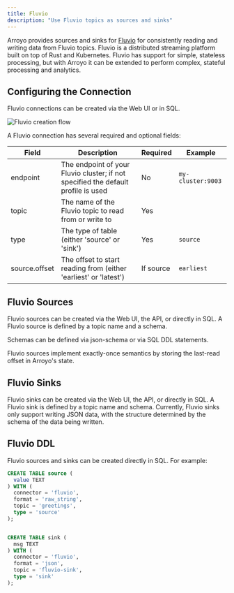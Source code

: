 ```yaml
---
title: Fluvio
description: "Use Fluvio topics as sources and sinks"
---
```


Arroyo provides sources and sinks for [Fluvio](https://fluvio.io/) for
consistently reading and writing data from Fluvio topics. Fluvio is a
distributed streaming platform built on top of Rust and Kubernetes. Fluvio has
support for simple, stateless processing, but with Arroyo it can be extended to
perform complex, stateful processing and analytics.

## Configuring the Connection

Fluvio connections can be created via the Web UI or in SQL.

<img
src="/images/create_fluvio.png"
alt="Fluvio creation flow"
/>

A Fluvio connection has several required and optional fields:

| Field | Description | Required | Example |
| ----- | ----------- | -------- | ------- |
| endpoint | The endpoint of your Fluvio cluster; if not specified the default profile is used | No | `my-cluster:9003` |
| topic | The name of the Fluvio topic to read from or write to | Yes |
| type | The type of table (either 'source' or 'sink') | Yes | `source` |
| source.offset | The offset to start reading from (either 'earliest' or 'latest') | If source | `earliest` |

## Fluvio Sources

Fluvio sources can be created via the Web UI, the API, or directly in SQL. A
Fluvio source is defined by a topic name and a schema.

Schemas can be defined via json-schema or via SQL DDL statements.

Fluvio sources implement exactly-once semantics by storing the last-read offset
in Arroyo's state.

## Fluvio Sinks

Fluvio sinks can be created via the Web UI, the API, or directly in SQL. A
Fluvio sink is defined by a topic name and schema. Currently, Fluvio sinks only
support writing JSON data, with the structure determined by the schema of the
data being written.

## Fluvio DDL

Fluvio sources and sinks can be created directly in SQL. For example:

```sql
CREATE TABLE source (
  value TEXT
) WITH (
  connector = 'fluvio',
  format = 'raw_string',
  topic = 'greetings',
  type = 'source'
);


CREATE TABLE sink (
  msg TEXT
) WITH (
  connector = 'fluvio',
  format = 'json',
  topic = 'fluvio-sink',
  type = 'sink'
);
```
